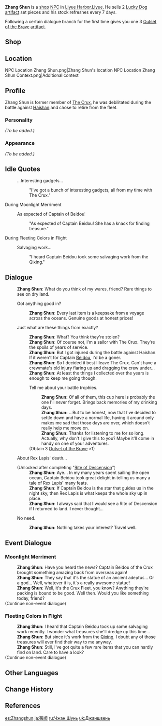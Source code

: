 {{Meta
<!-- REMOVE THIS TEMPLATE AFTER ADDING MISSING INFO -->
|missing_NPC_profile  = yes
}}
{{Character Infobox
|image            = NPC Zhang Shun.png
|type             = NPC
|region           = Liyue
|title            = Peddler
|affiliation      = The Crux
|voiceEN          = 
|dialoguereward   = {{Card|Outset of the Brave|1|quality=3}}
}}
'''Zhang Shun'''{{Lang|zh=张顺|zh_rm=Zhāng Shùn}} is a [[shop]] [[NPC]] in [[Liyue Harbor]],[[Liyue]]. He sells 2{{star}} [[Lucky Dog]] [[artifact]] set pieces and his stock refreshes every 7 days.

Following a certain dialogue branch for the first time gives you one 3{{star}} [[Outset of the Brave]] [[artifact]].

==Shop==
{{Shop/Header|note=Refreshes|total=1|vendor=Zhang Shun}}
{{Shop|Lucky Dog's Goblet|2,000|1|note=Weekly|total=1}}
{{Shop|Lucky Dog's Eagle Feather|2,000|1|note=Weekly|total=1}}
{{Shop|Lucky Dog's Silver Circlet|2,000|1|note=Weekly|total=1}}
{{Shop|Lucky Dog's Clover|2,000|1|note=Weekly|total=1}}
{{Shop|Lucky Dog's Hourglass|2,000|1|note=Weekly|total=1}}
{{Shop/Footer|note=&#32;|total=10,000}}

==Location==
<gallery>
NPC Location Zhang Shun.png|Zhang Shun's location
NPC Location Zhang Shun Context.png|Additional context
</gallery>

==Profile==
<!-- detailed story/lore information goes here -->
Zhang Shun is former member of [[The Crux]], he was debilitated during the battle against [[Haishan]] and chose to retire from the fleet.

===Personality===
''(To be added.)''

===Appearance===
''(To be added.)''

==Idle Quotes==
{{Dialogue start}}
: {{DIcon|Idle}} ...Interesting gadgets...
:: {{A|VO Zhang Shun 01.ogg}} "I've got a bunch of interesting gadgets, all from my time with The Crux."
{{Dialogue end}}

;During Moonlight Merriment
{{Dialogue start}}
: {{DIcon|Idle}} As expected of Captain of Beidou!
:: {{A|VO Zhang Shun Moonlight Merriment 01.ogg}} "As expected of Captain Beidou! She has a knack for finding treasure."
{{Dialogue end}}

;During Fleeting Colors in Flight
{{Dialogue start}}
: {{DIcon|Idle}} Salvaging work...
:: {{A|VO Zhangshun Lantern Rite 01.ogg}} "I heard Captain Beidou took some salvaging work from the Qixing."
{{Dialogue end}}

==Dialogue==
{{Dialogue start}}
:'''Zhang Shun:''' What do you think of my wares, friend? Rare things to see on dry land.
:{{DIcon|Shop}} Got anything good in?
::'''Zhang Shun:''' Every last item is a keepsake from a voyage across the oceans. Genuine goods at honest prices!
:{{DIcon}} Just what are these things from exactly?
::'''Zhang Shun:''' What? You think they're stolen?
::'''Zhang Shun:''' Of course not, I'm a sailor with The Crux. They're the spoils of years of service.
::'''Zhang Shun:''' But I got injured during the battle against Haishan. If it weren't for Captain [[Beidou]], I'd be a goner.
::'''Zhang Shun:''' So I decided it best I leave The Crux. Can't have a crewmate's old injury flaring up and dragging the crew under...
::'''Zhang Shun:''' At least the things I collected over the years is enough to keep me going though.
::{{DIcon|Reward}} Tell me about your battle trophies.
:::'''Zhang Shun:''' Of all of them, this cup here is probably the one I'll never forget. Brings back memories of my drinking days.
:::'''Zhang Shun:''' ...But to be honest, now that I've decided to settle down and have a normal life, having it around only makes me sad that those days are over, which doesn't really help me move on.
:::'''Zhang Shun:''' Thanks for listening to me for so long. Actually, why don't I give this to you? Maybe it'll come in handy on one of your adventures.
::;(Obtain 3{{star}} [[Outset of the Brave]] ×1)
:{{DIcon}} About Rex Lapis' death...
:;(Unlocked after completing "[[Rite of Descension]]")
::'''Zhang Shun:''' Aye... In my many years spent sailing the open ocean, Captain Beidou took great delight in telling us many a tale of Rex Lapis' many feats.
::'''Zhang Shun:''' If Captain Beidou is the star that guides us in the night sky, then Rex Lapis is what keeps the whole sky up in place.
::'''Zhang Shun:''' I always said that I would see a Rite of Descension if I returned to land. I never thought...
:{{DIcon}} No need.
::'''Zhang Shun:''' Nothing takes your interest? Travel well.
{{Dialogue end}}

==Event Dialogue==
===Moonlight Merriment===
{{Dialogue start}}
:'''Zhang Shun:''' Have you heard the news? Captain Beidou of the Crux brought something amazing back from overseas again!
:'''Zhang Shun:''' They say that it's the statue of an ancient adeptus... Or a god... Well, whatever it is, it's a really awesome statue!
:'''Zhang Shun:''' Well, it's the Crux Fleet, you know? Anything they're packing is bound to be good. Well then. Would you like something today, friend?
;(Continue non-event dialogue)
{{Dialogue end}}

===Fleeting Colors in Flight===
{{Dialogue start}}
:'''Zhang Shun:''' I heard that Captain Beidou took up some salvaging work recently. I wonder what treasures she'll dredge up this time...
:'''Zhang Shun:''' But since it's work from the [[Liyue Qixing|Qixing]], I doubt any of those treasures will ever find their way to me anyway.
:'''Zhang Shun:''' Still, I've got quite a few rare items that you can hardly find on land. Care to have a look?
;(Continue non-event dialogue)
{{Dialogue end}}

==Other Languages==
{{Other Languages
|default_hidden = 1
|en      = Zhang Shun
|zhs     = 张顺
|zhs_rm  = Zhāng Shùn
|zht     = 張順
|zht_rm  = Zhāng Shùn
|ja      = 張順
|ja_rm   = Chou Jun{{Assumed}}
|ko      = {{tt|장순|張順}}
|ko_rm   = Jang Sun
|es      = Zhangshun
|fr      = Zhangshun
|ru      = Чжан Шунь
|th      = Zhangshun
|vi      = Zhangshun
|de      = Zhangshun
|id      = Zhangshun
|pt      = Zhangshun
|tr      = Zhang Shun
|it      = Zhang Shun
}}

==Change History==
{{Change History|1.0}}

==References==
{{Reflist}}

[[es:Zhangshun]]
[[ja:張順]]
[[ru:Чжан Шунь]]
[[uk:Джаншвень]]